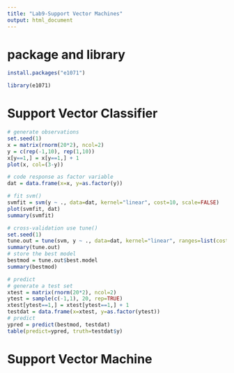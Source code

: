 ```yaml
---
title: "Lab9-Support Vector Machines"
output: html_document
---
```


# package and library
```r
install.packages("e1071")
```

```r
library(e1071)
```


# Support Vector Classifier
```r
# generate observations
set.seed(1)
x = matrix(rnorm(20*2), ncol=2)
y = c(rep(-1,10), rep(1,10))
x[y==1,] = x[y==1,] + 1
plot(x, col=(3-y))

# code response as factor variable
dat = data.frame(x=x, y=as.factor(y))

# fit svm()
svmfit = svm(y ~ ., data=dat, kernel="linear", cost=10, scale=FALSE)
plot(svmfit, dat)
summary(svmfit)

# cross-validation use tune()
set.seed(1)
tune.out = tune(svm, y ~ ., data=dat, kernel="linear", ranges=list(cost=c(0.001,0.01,0.1,1.5,10,100)))
summary(tune.out)
# store the best model
bestmod = tune.out$best.model
summary(bestmod)

# predict
# generate a test set
xtest = matrix(rnorm(20*2), ncol=2)
ytest = sample(c(-1,1), 20, rep=TRUE)
xtest[ytest==1,] = xtest[ytest==1,] + 1
testdat = data.frame(x=xtest, y=as.factor(ytest))
# predict
ypred = predict(bestmod, testdat)
table(predict=ypred, truth=testdat$y)
```


# Support Vector Machine
```r

```



































